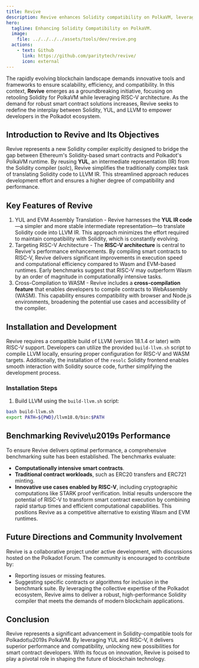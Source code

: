 ```yaml
---
title: Revive
description: Revive enhances Solidity compatibility on PolkaVM, leveraging YUL and RISC-V for high-performance smart contract execution.
hero:
  tagline: Enhancing Solidity Compatibility on PolkaVM.
  image: 
    file: ../../../../assets/tools/dev/revive.png
  actions:
    - text: Github
      link: https://github.com/paritytech/revive/
      icon: external
---
```



The rapidly evolving blockchain landscape demands innovative tools and frameworks to ensure scalability, efficiency, and compatibility. In this context, **Revive** emerges as a groundbreaking initiative, focusing on retooling Solidity for PolkaVM while leveraging RISC-V architecture. As the demand for robust smart contract solutions increases, Revive seeks to redefine the interplay between Solidity, YUL, and LLVM to empower developers in the Polkadot ecosystem.

## Introduction to Revive and Its Objectives
Revive represents a new Solidity compiler explicitly designed to bridge the gap between Ethereum's Solidity-based smart contracts and Polkadot's PolkaVM runtime. By reusing **YUL**, an intermediate representation (IR) from the Solidity compiler (*solc*), Revive simplifies the traditionally complex task of translating Solidity code to LLVM IR. This streamlined approach reduces development effort and ensures a higher degree of compatibility and performance.

## Key Features of Revive
1. YUL and EVM Assembly Translation - Revive harnesses the **YUL IR code**—a simpler and more stable intermediate representation—to translate Solidity code into LLVM IR. This approach minimizes the effort required to maintain compatibility with Solidity, which is constantly evolving.
2. Targeting RISC-V Architecture - The **RISC-V architecture** is central to Revive's performance enhancements. By compiling smart contracts to RISC-V, Revive delivers significant improvements in execution speed and computational efficiency compared to Wasm and EVM-based runtimes. Early benchmarks suggest that RISC-V may outperform Wasm by an order of magnitude in computationally intensive tasks.
3. Cross-Compilation to WASM - Revive includes a **cross-compilation feature** that enables developers to compile contracts to WebAssembly (WASM). This capability ensures compatibility with browser and Node.js environments, broadening the potential use cases and accessibility of the compiler.

## Installation and Development
Revive requires a compatible build of LLVM (version 18.1.4 or later) with RISC-V support. Developers can utilize the provided `build-llvm.sh` script to compile LLVM locally, ensuring proper configuration for RISC-V and WASM targets. Additionally, the installation of the `resolc` Solidity frontend enables smooth interaction with Solidity source code, further simplifying the development process.

### Installation Steps
1. Build LLVM using the `build-llvm.sh` script:
```bash
bash build-llvm.sh
export PATH=${PWD}/llvm18.0/bin:$PATH
```

## Benchmarking Revive\u2019s Performance
To ensure Revive delivers optimal performance, a comprehensive benchmarking suite has been established. The benchmarks evaluate:
- **Computationally intensive smart contracts**.
- **Traditional contract workloads**, such as ERC20 transfers and ERC721 minting.
- **Innovative use cases enabled by RISC-V**, including cryptographic computations like STARK proof verification.
Initial results underscore the potential of RISC-V to transform smart contract execution by combining rapid startup times and efficient computational capabilities. This positions Revive as a competitive alternative to existing Wasm and EVM runtimes.

## Future Directions and Community Involvement
Revive is a collaborative project under active development, with discussions hosted on the Polkadot Forum. The community is encouraged to contribute by:
- Reporting issues or missing features.
- Suggesting specific contracts or algorithms for inclusion in the benchmark suite.
By leveraging the collective expertise of the Polkadot ecosystem, Revive aims to deliver a robust, high-performance Solidity compiler that meets the demands of modern blockchain applications.

## Conclusion
Revive represents a significant advancement in Solidity-compatible tools for Polkadot\u2019s PolkaVM. By leveraging YUL and RISC-V, it delivers superior performance and compatibility, unlocking new possibilities for smart contract developers. With its focus on innovation, Revive is poised to play a pivotal role in shaping the future of blockchain technology.
